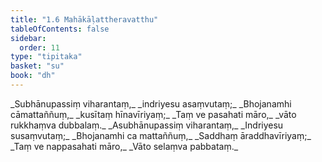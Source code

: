 ```yaml
---
title: "1.6 Mahākāḷattheravatthu"
tableOfContents: false
sidebar:
  order: 11
type: "tipitaka"
basket: "su"
book: "dh"
---
```



<DynamicBreadcrumb />

<Division number="7" book="dh" bookNo="18" page="14">

<Paragraph number="8" type="verses" book="dh">
_Subhānupassiṃ viharantaṃ,_  
_indriyesu asaṃvutaṃ;_  
_Bhojanamhi cāmattaññuṃ,_  
_kusītaṃ hīnavīriyaṃ;_  
_Taṃ ve pasahati māro,_  
_vāto rukkhaṃva dubbalaṃ._  

</Paragraph>

</Division>
<Division number="8" book="dh" bookNo="18" page="14">

<Paragraph number="9" type="verses" book="dh">
_Asubhānupassiṃ viharantaṃ,_  
_Indriyesu susaṃvutaṃ;_  
_Bhojanamhi ca mattaññuṃ,_  
_Saddhaṃ āraddhavīriyaṃ;_  
_Taṃ ve nappasahati māro,_  
_Vāto selaṃva pabbataṃ._
</Paragraph>
</Division>